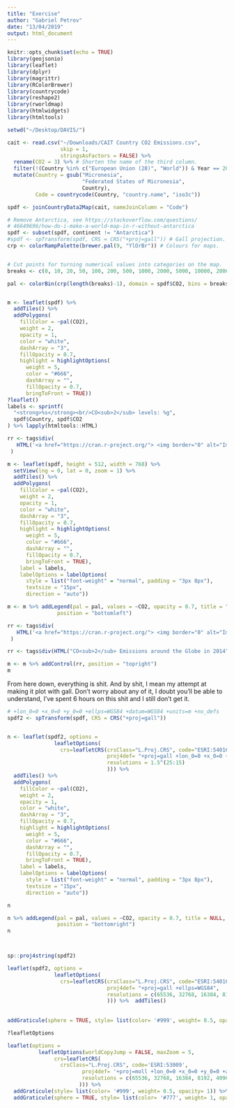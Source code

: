 ```yaml
---
title: "Exercise"
author: "Gabriel Petrov"
date: "13/04/2019"
output: html_document
---
```


```r
knitr::opts_chunk$set(echo = TRUE)
library(geojsonio)
library(leaflet)
library(dplyr)
library(magrittr)
library(RColorBrewer)
library(countrycode)
library(reshape2)
library(rworldmap)
library(htmlwidgets)
library(htmltools)
```

```r

setwd("~/Desktop/DAVIS/")

cait <- read.csv("~/Downloads/CAIT Country CO2 Emissions.csv",
                 skip = 1,
                 stringsAsFactors = FALSE) %>%
  rename(CO2 = 3) %>% # Shorten the name of the third column.
  filter(!(Country %in% c("European Union (28)", "World")) & Year == 2014) %>%
  mutate(Country = gsub("Micronesia",
                        "Federated States of Micronesia",
                        Country),
         Code = countrycode(Country, "country.name", "iso3c"))

spdf <- joinCountryData2Map(cait, nameJoinColumn = "Code")

# Remove Antarctica, see https://stackoverflow.com/questions/
# 46649696/how-do-i-make-a-world-map-in-r-without-antarctica
spdf <- subset(spdf, continent != "Antarctica")
#spdf <- spTransform(spdf, CRS = CRS("+proj=gall")) # Gall projection.
crp <- colorRampPalette(brewer.pal(9, "YlOrBr")) # Colours for maps.


# Cut points for turning numerical values into categories on the map.
breaks <- c(0, 10, 20, 50, 100, 200, 500, 1000, 2000, 5000, 10000, 20000)

pal <- colorBin(crp(length(breaks)-1), domain = spdf$CO2, bins = breaks)


m <- leaflet(spdf) %>%
  addTiles() %>%
  addPolygons(
    fillColor = ~pal(CO2),
    weight = 2,
    opacity = 1,
    color = "white",
    dashArray = "3",
    fillOpacity = 0.7,
    highlight = highlightOptions(
      weight = 5,
      color = "#666",
      dashArray = "",
      fillOpacity = 0.7,
      bringToFront = TRUE))
?leaflet()
labels <- sprintf(
  "<strong>%s</strong><br/>CO<sub>2</sub> levels: %g",
  spdf$Country, spdf$CO2
) %>% lapply(htmltools::HTML)

rr <- tags$div(
   HTML('<a href="https://cran.r-project.org/"> <img border="0" alt="ImageTitle" src="/PathToImage/ImageR.jpeg" width="300" height="100"> </a>')
 )

m <- leaflet(spdf, height = 512, width = 768) %>%
  setView(lng = 0, lat = 0, zoom = 1) %>%
  addTiles() %>%
  addPolygons(
    fillColor = ~pal(CO2),
    weight = 2,
    opacity = 1,
    color = "white",
    dashArray = "3",
    fillOpacity = 0.7,
    highlight = highlightOptions(
      weight = 5,
      color = "#666",
      dashArray = "",
      fillOpacity = 0.7,
      bringToFront = TRUE), 
    label = labels,
    labelOptions = labelOptions(
      style = list("font-weight" = "normal", padding = "3px 8px"),
      textsize = "15px",
      direction = "auto"))

m <- m %>% addLegend(pal = pal, values = ~CO2, opacity = 0.7, title = "CO<sub>2</sub> Emissions in mill",
                position = "bottomleft")

rr <- tags$div(
   HTML('<a href="https://cran.r-project.org/"> <img border="0" alt="ImageTitle" src="/PathToImage/ImageR.jpeg" width="300" height="100"> </a>')
 )

rr <- tags$div(HTML("CO<sub>2</sub> Emissions around the Globe in 2014"))

m <- m %>% addControl(rr, position = "topright")
m
```






From here down, everything is shit. And by shit, I mean my attempt at making it plot with gall. Don't worry about any of it, I doubt you'll be able to understand, I've spent 6 hours on this shit and I still don't get it.


```r

# +lon_0=0 +x_0=0 +y_0=0 +ellps=WGS84 +datum=WGS84 +units=m +no_defs
spdf2 <- spTransform(spdf, CRS = CRS("+proj=gall"))


n <- leaflet(spdf2, options =
               leafletOptions(
                 crs=leafletCRS(crsClass="L.Proj.CRS", code="ESRI:54016",
                                proj4def= "+proj=gall +lon_0=0 +x_0=0 +y_0=0 +ellps=WGS84 +datum=WGS84 +units=m no_defs",
                                resolutions = 1.5^(25:15)
                                ))) %>%
  addTiles() %>%
  addPolygons(
    fillColor = ~pal(CO2),
    weight = 2,
    opacity = 1,
    color = "white",
    dashArray = "3",
    fillOpacity = 0.7,
    highlight = highlightOptions(
      weight = 5,
      color = "#666",
      dashArray = "",
      fillOpacity = 0.7,
      bringToFront = TRUE), 
    label = labels,
    labelOptions = labelOptions(
      style = list("font-weight" = "normal", padding = "3px 8px"),
      textsize = "15px",
      direction = "auto"))

n

n %>% addLegend(pal = pal, values = ~CO2, opacity = 0.7, title = NULL,
                position = "bottomright")
n



sp::proj4string(spdf2)

leaflet(spdf2, options =
               leafletOptions(
                 crs=leafletCRS(crsClass="L.Proj.CRS", code="ESRI:54016",
                                proj4def= "+proj=gall +ellps=WGS84",
                                resolutions = c(65536, 32768, 16384, 8192, 4096, 2048)
                                ))) %>%  addTiles()
  
  
addGraticule(sphere = TRUE, style= list(color= '#999', weight= 0.5, opacity= 1)) 

?leafletOptions

leaflet(options =
          leafletOptions(worldCopyJump = FALSE, maxZoom = 5,
               crs=leafletCRS(
                 crsClass="L.Proj.CRS", code='ESRI:53009',
                        proj4def= '+proj=moll +lon_0=0 +x_0=0 +y_0=0 +a=6371000 +b=6371000 +units=m +no_defs',
                        resolutions = c(65536, 32768, 16384, 8192, 4096, 2048,1024, 512, 256, 128)
                       ))) %>%
  addGraticule(style= list(color= '#999', weight= 0.5, opacity= 1)) %>%
  addGraticule(sphere = TRUE, style= list(color= '#777', weight= 1, opacity= 0.25))
```


